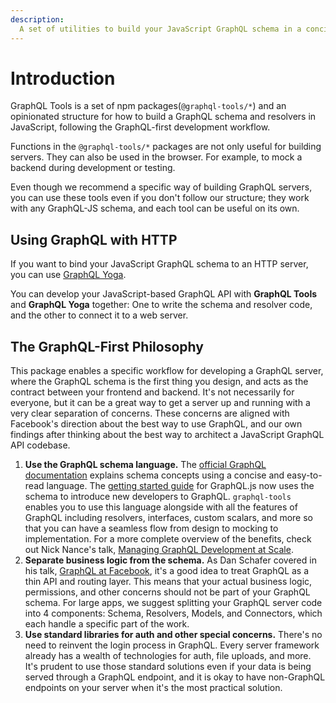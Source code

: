 ```yaml
---
description:
  A set of utilities to build your JavaScript GraphQL schema in a concise and powerful way.
---
```


# Introduction

GraphQL Tools is a set of npm packages(`@graphql-tools/*`) and an opinionated structure for how to
build a GraphQL schema and resolvers in JavaScript, following the GraphQL-first development
workflow.

Functions in the `@graphql-tools/*` packages are not only useful for building servers. They can also
be used in the browser. For example, to mock a backend during development or testing.

Even though we recommend a specific way of building GraphQL servers, you can use these tools even if
you don't follow our structure; they work with any GraphQL-JS schema, and each tool can be useful on
its own.

## Using GraphQL with HTTP

If you want to bind your JavaScript GraphQL schema to an HTTP server, you can use
[GraphQL Yoga](https://graphql-yoga.com).

You can develop your JavaScript-based GraphQL API with **GraphQL Tools** and **GraphQL Yoga**
together: One to write the schema and resolver code, and the other to connect it to a web server.

## The GraphQL-First Philosophy

This package enables a specific workflow for developing a GraphQL server, where the GraphQL schema
is the first thing you design, and acts as the contract between your frontend and backend. It's not
necessarily for everyone, but it can be a great way to get a server up and running with a very clear
separation of concerns. These concerns are aligned with Facebook's direction about the best way to
use GraphQL, and our own findings after thinking about the best way to architect a JavaScript
GraphQL API codebase.

1. **Use the GraphQL schema language.** The
   [official GraphQL documentation](http://graphql.org/learn/schema) explains schema concepts using
   a concise and easy-to-read language. The [getting started guide](http://graphql.org/graphql-js)
   for GraphQL.js now uses the schema to introduce new developers to GraphQL. `graphql-tools`
   enables you to use this language alongside with all the features of GraphQL including resolvers,
   interfaces, custom scalars, and more so that you can have a seamless flow from design to mocking
   to implementation. For a more complete overview of the benefits, check out Nick Nance's talk,
   [Managing GraphQL Development at Scale](https://youtube.com/watch?v=XOM8J4LaYFg).
2. **Separate business logic from the schema.** As Dan Schafer covered in his talk,
   [GraphQL at Facebook](https://medium.com/apollo-stack/graphql-at-facebook-by-dan-schafer-38d65ef075af#.jduhdwudr),
   it's a good idea to treat GraphQL as a thin API and routing layer. This means that your actual
   business logic, permissions, and other concerns should not be part of your GraphQL schema. For
   large apps, we suggest splitting your GraphQL server code into 4 components: Schema, Resolvers,
   Models, and Connectors, which each handle a specific part of the work.
3. **Use standard libraries for auth and other special concerns.** There's no need to reinvent the
   login process in GraphQL. Every server framework already has a wealth of technologies for auth,
   file uploads, and more. It's prudent to use those standard solutions even if your data is being
   served through a GraphQL endpoint, and it is okay to have non-GraphQL endpoints on your server
   when it's the most practical solution.
